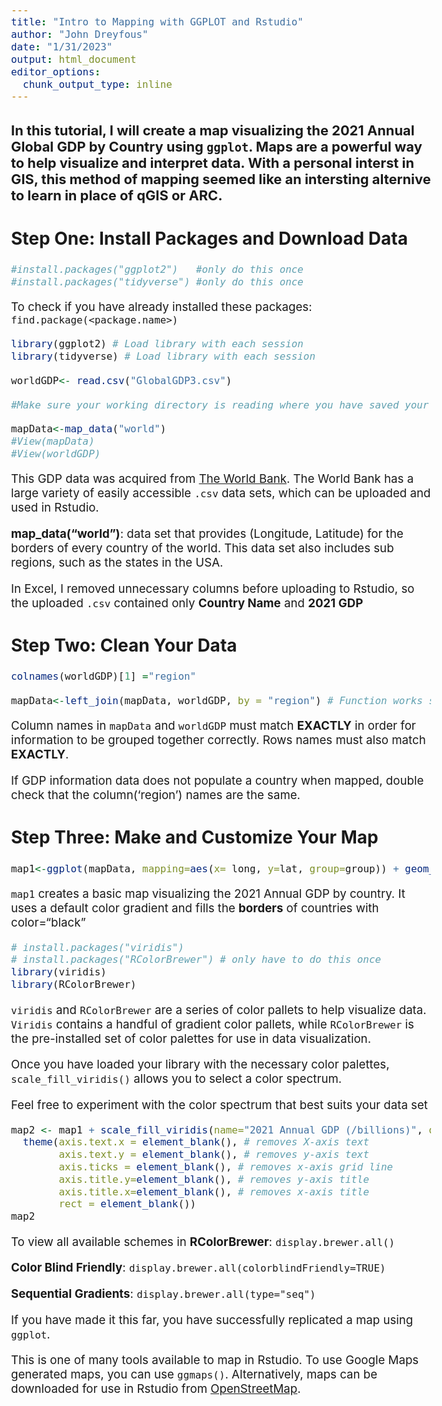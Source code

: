```yaml
---
title: "Intro to Mapping with GGPLOT and Rstudio"
author: "John Dreyfous"
date: "1/31/2023"
output: html_document
editor_options: 
  chunk_output_type: inline
---
```

<style type="text/css">
  body{
  font-size: 14pt;
}
</style>

### In this tutorial, I will create a map visualizing the 2021 Annual Global GDP by Country  using `ggplot`. Maps are a powerful way to help visualize and interpret data. With a personal interst in GIS, this method of mapping seemed like an intersting alternive to learn in place of qGIS or ARC.

## Step One: Install Packages and Download Data


```r
#install.packages("ggplot2")   #only do this once
#install.packages("tidyverse") #only do this once
```
To check if you have already installed these packages: `find.package(<package.name>)`
```r
library(ggplot2) # Load library with each session
library(tidyverse) # Load library with each session

worldGDP<- read.csv("GlobalGDP3.csv") 

#Make sure your working directory is reading where you have saved your data file, so Rstudio can locate and upload the file properly

mapData<-map_data("world")
#View(mapData) 
#View(worldGDP) 
```
This GDP data was acquired from [The World Bank](https://data.worldbank.org/indicator/NY.GDP.PCAP.CD?view=chart). The World Bank has a large variety of easily accessible `.csv` data sets, which can be uploaded and used in Rstudio.  
  
  
**map_data("world")**: data set that provides (Longitude, Latitude) for the borders of every country of the world. This data set also includes sub regions, such as the states in the USA.  
  
 
In Excel, I removed unnecessary columns before uploading to Rstudio, so the uploaded `.csv` contained only **Country Name** and **2021 GDP**

## Step Two: Clean Your Data


```r
colnames(worldGDP)[1] ="region" 

mapData<-left_join(mapData, worldGDP, by = "region") # Function works similarly to group_by and joins GDP into mapData by 'region' (ie. country name)
```

Column names in `mapData` and `worldGDP` must match **EXACTLY** in order for information to be grouped together correctly. Rows names must also match **EXACTLY**.

If GDP information data does not populate a country when mapped, double check that the column('region') names are the same.  
  
  
## Step Three: Make and Customize Your Map
```r
map1<-ggplot(mapData, mapping=aes(x= long, y=lat, group=group)) + geom_polygon(aes(fill= GDP), color="black") 
```

`map1` creates a basic map visualizing the 2021 Annual GDP by country. It uses a default color gradient and fills the **borders** of countries with color="black"  

```r
# install.packages("viridis") 
# install.packages("RColorBrewer") # only have to do this once
library(viridis)
library(RColorBrewer)
```
 `viridis` and `RColorBrewer` are a series of color pallets to help visualize data. `Viridis` contains a handful of gradient color pallets, while `RColorBrewer` is the pre-installed set of color palettes for use in data visualization.  
   
 Once you have loaded your library with the necessary color palettes, `scale_fill_viridis()` allows you to select a color spectrum.  
 
 
Feel free to experiment with the color spectrum that best suits your data set


```r
map2 <- map1 + scale_fill_viridis(name="2021 Annual GDP (/billions)", option="plasma")+
  theme(axis.text.x = element_blank(), # removes X-axis text
        axis.text.y = element_blank(), # removes y-axis text
        axis.ticks = element_blank(), # removes x-axis grid line
        axis.title.y=element_blank(), # removes y-axis title
        axis.title.x=element_blank(), # removes x-axis title
        rect = element_blank())
map2 
```



To view all available schemes in **RColorBrewer**: `display.brewer.all()`  

**Color Blind Friendly**: `display.brewer.all(colorblindFriendly=TRUE)`  

**Sequential Gradients**: `display.brewer.all(type="seq")`  

If you have made it this far, you have successfully replicated a map using `ggplot`.

This is one of many tools available to map in Rstudio. To use Google Maps generated maps, you can use `ggmaps()`. Alternatively, maps can be downloaded for use in Rstudio from [OpenStreetMap](https://www.openstreetmap.org/#map=4/38.01/-95.84). 
